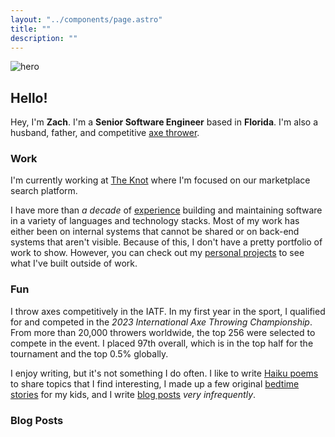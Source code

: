 ```yaml
---
layout: "../components/page.astro"
title: ""
description: ""
---
```



![hero](/animated.png)

## Hello!

Hey, I'm **Zach**. I'm a **Senior Software Engineer** based in **Florida**. I'm also a husband, father, and competitive [axe thrower](#fun).

### Work

I'm currently working at [The Knot](https://theknot.com) where I'm focused on our marketplace search platform.

I have more than *a decade* of [experience](/work) building and maintaining software in a variety of languages and technology stacks. Most of my work has either been on internal systems that cannot be shared or on back-end systems that aren't visible. Because of this, I don't have a pretty portfolio of work to show. However, you can check out my [personal projects](/projects) to see what I've built outside of work.

### Fun

I throw axes competitively in the IATF. In my first year in the sport, I qualified for and competed in the *2023 International Axe Throwing Championship*. From more than 20,000 throwers worldwide, the top 256 were selected to compete in the event. I placed 97th overall, which is in the top half for the tournament and the top 0.5% globally.

I enjoy writing, but it's not something I do often. I like to write [Haiku poems](/haiku) to share topics that I find interesting, I made up a few original [bedtime stories](/bedtime-stories) for my kids, and I write [blog posts](#blog-posts) *very infrequently*.

### Blog Posts

<BlogList />